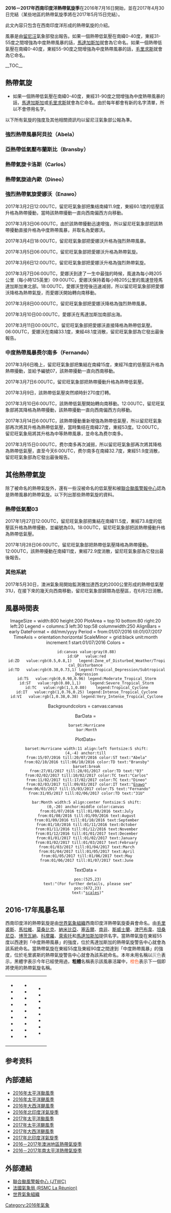 {{unreferenced|time=2016-07-17T00:35:54+00:00}}
{{Infobox hurricane season
| Basin=SWI
| Year=2017
| Track=2016-2017 South-West Indian Ocean cyclone season summary.png
| First storm formed= 2016年7月16日（強烈熱帶風暴阿貝拉）
| Last storm dissipated= 2017年3月15日（中度熱帶風暴費爾南多）
| Strongest storm name=愛娜沃
| Strongest storm pressure=932
| Strongest storm winds=110
| Average wind speed=10
| Total disturbances=7個官方，1個非官方
| Total depressions=7
| Total storms=5
| Total hurricanes=3
| Total intense=1
| Total super=
| Fatalities=共375人
| Damages=267
| Inflated=
| five seasons=[[2014－2015年西南印度洋熱帶氣旋季|2014–15]] [[2015－2016年西南印度洋熱帶氣旋季|2015–16]] '''2016–17'''  [[2017－2018年西南印度洋熱帶氣旋季|2017–18]] [[2018－2019年西南印度洋熱帶氣旋季|2018–19]]
| Australian season=2016－2017年澳洲地區熱帶氣旋季
| South Pacific season=2016－2017年南太平洋熱帶氣旋季
}}
{{MFR cyclone scale}}
'''2016－2017年西南印度洋熱帶氣旋季'''在2016年7月16日開始，並在2017年4月30日完結（某些地區的熱帶氣旋季將在2017年5月15日完結）。

此文內容只包含在西南印度洋形成的熱帶氣旋的介紹。

風暴是由[[留尼汪|留尼汪]]氣象部發出報告。如果一個熱帶低氣壓在南緯0-40度，東經31-55度之間增強為中度熱帶風暴的話，[[馬達加斯加|馬達加斯加]]就會為它命名。如果一個熱帶低氣壓在南緯0-40度，東經55-90度之間增強為中度熱帶風暴的話，[[毛里求斯|毛里求斯]]就會為它命名。

__TOC__
{{clear}}

== 熱帶氣旋 ==
*如果一個熱帶低氣壓在南緯0-40度，東經31-90度之間增強為中度熱帶風暴的話，[[馬達加斯加|馬達加斯加]]或[[毛里求斯|毛里求斯]]就會為它命名。由於每年都會有新的名字清單，所以不會停用名字。

以下所有氣旋的強度及其他相關資訊均以留尼汪氣象部公報為準。

===強烈熱帶風暴阿貝拉（Abela）===
{{Infobox hurricane small
|Basin=SWI
|Image=01S 2016-07-17 0920Z.jpg
|Track=Abela 2016 track.png
|Formed=2016年7月15日
|Dissipated=2016年7月20日
|10-min winds=50
|1-min winds=55
|Pressure=987
}}

{{clear}}

===亞熱帶低氣壓布蘭斯比（Bransby）===
{{Infobox hurricane small
|Type=subdepression
|Basin=SWI
|WarningCenter=MFR
|Image=Bransby 2016-10-06 0720Z.jpg
|Track=Bransby 2016 track.png
|Formed=2016年10月2日
|Dissipated=2016年10月6日
|10-min winds=55
|Pressure=987
}}

{{clear}}

===熱帶氣旋卡洛斯（Carlos）===
{{Infobox tropical cyclone small
|Basin=SWI
|Image=Carlos 2017-02-09 1006Z.jpg
|Track=Carlos 2017 track.png
|Formed=2017年2月2日
|Dissipated=2017年2月10日
|10-min winds=70
|1-min winds=75
|Pressure=965
}}

{{Clear}}

===熱帶氣旋迪內歐（Dineo）===
{{Infobox tropical cyclone small
|Basin=SWI
|Image=Dineo 2017-02-15 1115Z.jpg
|Track=Dineo 2017 track.png
|Formed=2017年2月13日
|Dissipated=2017年2月17日
|10-min winds=75
|1-min winds=85
|Pressure=955
}}

{{Clear}}

===強烈熱帶氣旋愛娜沃（Enawo）===
{{Infobox tropical cyclone small
|Basin=SWI
|Image=Enawo 2017-03-07 0606Z.png
|Track=Enawo 2017 track.png
|Formed=2017年3月2日
|Dissipated=2017年3月11日
|10-min winds=110
|1-min winds=125
|Pressure=932
}}
2017年3月2日12:00UTC，留尼旺氣象部把集结南緯11.9度，東經60.1度的低壓區升格為熱帶擾動，當時該熱帶擾動一直向西南偏西方向移動。

2017年3月3日06:00UTC，由於該熱帶擾動迅速增強，所以留尼旺氣象部把該熱帶擾動直接升格為中度熱帶風暴，并取名為愛娜沃。

2017年3月4日18:00UTC，留尼旺氣象部把愛娜沃升格為強烈熱帶風暴。

2017年3月5日06:00UTC，留尼旺氣象部把愛娜沃升格為熱帶氣旋。

2017年3月6日12:00UTC，留尼旺氣象部把愛娜沃升格為強烈熱帶氣旋。

2017年3月7日06:00UTC，愛娜沃到達了一生中最強的時候，風速為每小時205公里（每小時125英里）09:00UTC，愛娜沃保持着每小時205公里的風速登陸馬達加斯加東北部。18:00UTC，愛娜沃登陸後迅速减弱，所以留尼旺氣象部把愛娜沃降格為熱帶氣旋，而愛娜沃開始轉向南移動。

2017年3月8日00:00UTC，留尼旺氣象部把愛娜沃降格為強烈熱帶風暴。

2017年3月10日00:00UTC，愛娜沃在馬達加斯加南部出海。

2017年3月11日00:00UTC，留尼旺氣象部把愛娜沃直接降格為熱帶低氣壓。06:00UTC，愛娜沃在南緯33.1度，東經48.1度消散，留尼旺氣象部為它發出最後報告。

{{Clear}}

===中度熱帶風暴费尔南多（Fernando）===
{{Infobox tropical cyclone small
|Basin=SWI
|Image=Fernando 2017-03-14 0942Z.jpg
|Track=Fernando 2017 track.png
|Formed=2017年3月6日
|Dissipated=2017年3月15日
|10-min winds=35
|1-min winds=40
|Pressure=992
}}
2017年3月6日晚上，留尼旺氣象部把集結在南緯15度，東經76度的低壓區升格為熱帶擾動，並給予編號07，該熱帶擾動一直向西南移動。

2017年3月7日6:00UTC，留尼旺氣象部把熱帶擾動升格為熱帶低氣壓。

2017年3月9日，該熱帶低氣壓突然順時針270度打轉。

2017年3月10日6:00UTC，該熱帶低氣壓開始轉向南移動。12:00UTC，留尼旺氣象部將其降格為熱帶擾動，該熱帶擾動一直向西南偏西方向移動。

2017年3月14日6:00UTC，該熱帶擾動重新增強為熱帶低氣壓，所以留尼旺氣象部再次將其升格為熱帶低氣壓，當時集结在南緯27度，東經53度。12:00UTC，留尼旺氣象局將其升格為中等熱帶風暴，並命名為费尔南多。

2017年3月15日0:00UTC，费尔南多再次減弱，所以留尼旺氣象部再次將其降格為熱帶低氣壓，直至今天6:00UTC，费尔南多在南緯32.7度，東經51.9度消散，留尼旺氣象部為它發出最後報告。
{{Clear}}

== 其他熱帶氣旋 ==
除了被命名的熱帶氣旋外，還有一些沒被命名的低氣壓和被[[聯合颱風警報中心|聯合颱風警報中心]]認為是熱帶風暴的熱帶氣旋。以下列出那些熱帶氣旋的資料。
===熱帶低氣壓03===
{{Infobox tropical cyclone small
|Basin=SWI
|Image=03R 2017-01-28 0810Z.jpg
|Track=03R 2017 track.png
|Formed=2017年1月27日
|Dissipated=2017年1月28日
|10-min winds=30
|Pressure=1006
}}
2017年1月27日12:00UTC，留尼旺氣象部把集結在南緯11.5度，東經73.8度的低壓區升格為熱帶擾動，並編號為03。18:00UTC，留尼旺氣象部把該熱帶擾動升格為熱帶低氣壓。

2017年1月28日06:00UTC，留尼旺氣象部把熱帶低氣壓降格為熱帶擾動。12:00UTC，該熱帶擾動在南緯11度，東經72.9度消散，留尼旺氣象部為它發出最後報告。
{{Clear}}

===其他系統===
2017年5月30日，澳洲氣象局開始監測雅加達西北約2000公里形成的熱帶低氣壓31U，在接下來的幾天向西南移動，留尼旺氣象部歸類為低壓區，在6月2日消散。

== 風暴時間表 ==
<center>
<timeline>
ImageSize = width:800 height:200
PlotArea  = top:10 bottom:80 right:20 left:20
Legend    = columns:3 left:30 top:58 columnwidth:250
AlignBars  = early
DateFormat = dd/mm/yyyy
Period     = from:01/07/2016 till:01/07/2017
TimeAxis   = orientation:horizontal
ScaleMinor = grid:black unit:month increment:1 start:01/07/2016
Colors     =
  id:canvas value:gray(0.88)
  id:GP   value:red
  id:ZD   value:rgb(0.5,0.8,1)   legend:Zone_of_Disturbed_Weather/Tropical_Disturbance
  id:TD   value:rgb(0.38,0.73,1) legend:Tropical_Depression/Subtropical_Depression
  id:TS   value:rgb(0,0.98,0.96) legend:Moderate_Tropical_Storm
  id:ST   value:rgb(0.80,1,1)    legend:Severe_Tropical_Storm
  id:TC   value:rgb(1,1,0.80)    legend:Tropical_Cyclone
  id:IT   value:rgb(1,0.76,0.25) legend:Intense_Tropical_Cyclone
  id:VI   value:rgb(1,0.38,0.38) legend:Very_Intense_Tropical_Cyclone

Backgroundcolors = canvas:canvas

BarData =
  barset:Hurricane
  bar:Month

PlotData=
  barset:Hurricane width:11 align:left fontsize:S shift:(4,-4) anchor:till
  from:15/07/2016 till:20/07/2016 color:ST text:"Abela"
  from:02/10/2016 till:06/10/2016 color:TD text:"Bransby"
  barset:break
  from:27/01/2017 till:28/01/2017 color:TD text:"03"
  from:02/02/2017 till:10/02/2017 color:TC text:"Carlos"
  from:11/02/2017 till:17/02/2017 color:TC text:"Dineo"
  from:02/03/2017 till:09/03/2017 color:IT text:"[[Cyclone_Enawo|Enawo]]"
  from:06/03/2017 till:15/03/2017 color:TS text:"Fernando"
  from:31/05/2017 till:02/06/2017 color:TD text:"31U"

  bar:Month width:5 align:center fontsize:S shift:(0,-20) anchor:middle color:canvas
  from:01/07/2016 till:01/08/2016 text:July
  from:01/08/2016 till:01/09/2016 text:August
  from:01/09/2016 till:01/10/2016 text:September
  from:01/10/2016 till:01/11/2016 text:October
  from:01/11/2016 till:01/12/2016 text:November
  from:01/12/2016 till:01/01/2017 text:December
  from:01/01/2017 till:01/02/2017 text:January
  from:01/02/2017 till:01/03/2017 text:February
  from:01/03/2017 till:01/04/2017 text:March
  from:01/04/2017 till:01/05/2017 text:April
  from:01/05/2017 till:01/06/2017 text:May
  from:01/06/2017 till:01/07/2017 text:June

TextData =
   pos:(525,23)
   text:"(For further details, please see"
   pos:(672,23)
   text:"[[Tropical_cyclone_scales#Comparisons_across_basins|scales]])"
</timeline>
</center>

== 2016-17年風暴名單 ==
西南印度洋的熱帶氣旋是由[[世界氣象組織|世界氣象組織]]西南印度洋熱帶氣旋委員會命名。由[[毛里裘斯|毛里裘斯]]、[[馬拉維|馬拉維]]、[[莫桑比克|莫桑比克]]、[[納米比亞|納米比亞]]、[[塞舌爾|塞舌爾]]、[[南非|南非]]、[[斯威士蘭|斯威士蘭]]、[[津巴布韋|津巴布韋]]、[[坦桑尼亞|坦桑尼亞]]、[[博茨瓦納|博茨瓦納]]、[[科摩羅|科摩羅]]、[[萊索托|萊索托]]和[[馬達加斯加|馬達加斯加]]提供名字。當熱帶氣旋在東經55度以西達到「中度熱帶風暴」的強度，位於馬達加斯加的熱帶氣旋警告中心就會為該系統命名。當熱帶氣旋在東經55度及東經90度之間達到「中度熱帶風暴」的強度，位於毛里裘斯的熱帶氣旋警告中心就會為該系統命名。本年未用名稱以<font color="gray">灰色</font>表示，黑體字表示今年已經使用過，'''粗體'''名稱表示該風暴活躍中，<font color="#FF5E28">橙色</font>表示下一個即將使用的熱帶氣旋名稱。

{| width="90%"
|
*{{tcc|used|Abela}}
*{{tcc|used|Bransby}}
*{{tcc|used|Carlos}}
*{{tcc|used|Dineo}}
*{{tcc|used|Enawo}}
*{{tcc|used|Fernando}}
*{{tcname unused|Gabekile}}
*{{tcname unused|Herold}}
*{{tcname unused|Irondo}}
|
*{{tcname unused|Jeruto}}
*{{tcname unused|Kundai}}
*{{tcname unused|Lisebo}}
*{{tcname unused|Michael}}
*{{tcname unused|Nousra}}
*{{tcname unused|Olivier}}
*{{tcname unused|Pokera}}
*{{tcname unused|Quincy}}
*{{tcname unused|Rebaone}}
|
*{{tcname unused|Salama}}
*{{tcname unused|Tristan}}
*{{tcname unused|Ursula}}
*{{tcname unused|Violet}}
*{{tcname unused|Wilson}}
*{{tcname unused|Xila}}
*{{tcname unused|Yekela}}
*{{tcname unused|Zania}}
|}

==参考资料==
{{reflist}}

== 內部連結 ==
{{Commons category|2016-17 South-West Indian Ocean cyclone season}}
* [[2016年太平洋颱風季|2016年太平洋颱風季]]
* [[2016年太平洋颶風季|2016年太平洋颶風季]]
* [[2016年大西洋颶風季|2016年大西洋颶風季]]
* [[2016年北印度洋氣旋季|2016年北印度洋氣旋季]]
* [[2017年太平洋颱風季|2017年太平洋颱風季]]
* [[2017年太平洋颶風季|2017年太平洋颶風季]]
* [[2017年大西洋颶風季|2017年大西洋颶風季]]
* [[2017年北印度洋氣旋季|2017年北印度洋氣旋季]]
* [[2016－2017年澳洲地區熱帶氣旋季|2016－2017年澳洲地區熱帶氣旋季]]
* [[2016－2017年南太平洋熱帶氣旋季|2016－2017年南太平洋熱帶氣旋季]]

== 外部連結 ==
* [https://web.archive.org/web/20061205231621/http://metocph.nmci.navy.mil/jtwc.html 聯合颱風警報中心 (JTWC)]
* [http://arquivo.pt/wayback/20090712010756/http%3A//www%2Emeteo%2Efr/temps/domtom/La_Reunion/ 法國氣象局 (RSMC La Réunion)]
* [https://web.archive.org/web/20070421094952/http://www.wmo.int/index-en.html 世界氣象組織]

{{西南印度洋熱帶氣旋季|above=n}}

[[Category:2016年氣象|Category:2016年氣象]]